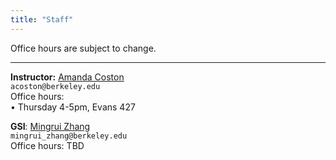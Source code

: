```yaml
---
title: "Staff"
---
```


Office hours are subject to change.

-----

::: {.grid}

::: {.g-col-4}
**Instructor:** <a href="https://statistics.berkeley.edu/people/amanda-coston" target='_blank'>Amanda Coston</a><br>
`acoston@berkeley.edu`<br>
Office hours: <br>
• Thursday 4-5pm, Evans 427 <br>
:::

::: {.g-col-4}
**GSI**: <a href="https://www.linkedin.com/in/mingrui-zhang-785489263/" target="_blank">Mingrui Zhang</a><br>
`mingrui_zhang@berkeley.edu`<br>
Office hours: TBD<br>
:::

:::

